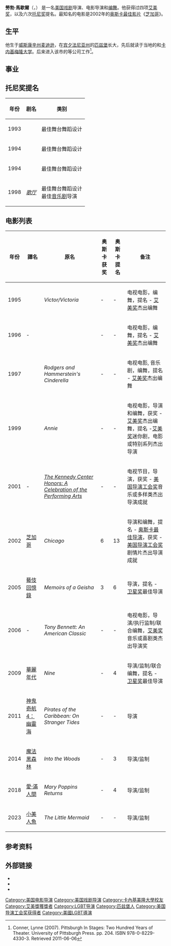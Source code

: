 {{noteTA
|T=zh-cn:罗伯·马歇尔;zh-tw:勞勃·馬歇爾;zh-hk:洛·馬素;
|G1=Show
|G2=Movie
|1=zh-cn:罗伯·马歇尔;zh-tw:勞勃·馬歇爾;zh-hk:洛·馬素;
|2=zh-cn:马歇尔;zh-tw:馬歇爾;zh-hk:馬素;
|3=zh-cn:加勒比海盗：惊涛怪浪;zh-tw:神鬼奇航4：幽靈海;zh-hk:加勒比海盜：魔盜狂潮;
}}
{{藝人
| name = 勞勃·馬歇爾<br />Rob Marshall
| type = 導演
| image = RobMarshallApr2011.jpg
| caption = 2011年4月的馬素
| birth_date = {{Birth date and age|1960|10|17}}
| birth_place = {{USA}}[[威斯康辛州|威斯康辛州]][[麦迪逊_(威斯康星州)|麦迪逊]]
| nationality = {{USA}}
| academyawards='''[[奥斯卡最佳影片獎|最佳影片]]'''<br>2002年 《[[芝加哥_(電影)|芝加哥]]》
| goldenglobeawards='''[[金球獎最佳音樂及喜劇類電影|最佳音樂及喜劇類電影]]'''<br>2002年 《[[芝加哥_(電影)|芝加哥]]》
| emmyawards='''最佳攝影'''<br>2000年 《''Annie''》<br>2007年 《''Tony Bennett: An American Classic''》 <br> '''音樂及喜劇節目最佳執導'''<br>2007年 《''Tony Bennett: An American Classic''》 <br> '''最佳音樂及喜劇節目'''<br>2007年 《''Tony Bennett: An American Classic''》
}}

'''勞勃·馬歇爾'''（{{lang-en|Rob Marshall}}，{{bd|1960年|10月17日}}） 是一名[[美国|美国]][[戏剧|戏剧]]导演、电影导演和[[编舞|编舞]]。他获得过四项[[艾美奖|艾美奖]]，以及六次[[托尼奖|托尼奖]]提名。最知名的电影是2002年的[[奥斯卡最佳影片|奥斯卡最佳影片]]《[[芝加哥_(電影)|芝加哥]]》。

==生平==
他生于[[威斯康辛州|威斯康辛州]][[麦迪逊_(威斯康星州)|麦迪逊]]，在[[宾夕法尼亚州|宾夕法尼亚州]]的[[匹兹堡|匹兹堡]]长大，先后就读于当地的{{link-en|Taylor Allderdice High School|Taylor Allderdice High School}}和[[卡内基梅隆大学|卡内基梅隆大学]]。后来进入该市的{{link-en|Pittsburgh Civic Light Opera|Pittsburgh Civic Light Opera}}等公司工作<ref>Conner, Lynne (2007). Pittsburgh In Stages: Two Hundred Years of Theater. University of Pittsburgh Press. pp. 204. ISBN 978-0-8229-4330-3. Retrieved 2011-06-06</ref>。

== 事业 ==

==托尼奖提名==
{| class="wikitable"
|- 
! 年份
! 剧名
! 类别
|-
| 1993
| ''{{link-en|Kiss of the Spider Woman (musical)|Kiss of the Spider Woman (musical)|Kiss of the Spider Woman}}''
| 最佳舞台舞蹈设计
|-
| 1994
| ''{{link-en|Damn Yankees|Damn Yankees}}''
| 最佳舞台舞蹈设计
|-
| 1994
| ''{{link-en|She Loves Me|She Loves Me}}''
| 最佳舞台舞蹈设计
|-
| 1998
| ''[[歌厅_(音乐剧)|歌厅]]''
| 最佳舞台舞蹈设计<br />最佳[[音乐剧|音乐剧]]导演
|}

==电影列表==
{| border="2" cellpadding="4" cellspacing="0" style="margin: 1em 1em 1em 0; background: #f9f9f9; border: 1px #aaa solid; border-collapse: collapse; font-size: 90%;"
|-style="background:#B0C4DE;"
! 年份 !! 譯名 !! 原名 !! 奥斯卡获奖 !! 奥斯卡提名 !! 备注
|-
|1995 || {{link-en|雌雄莫辨 (音樂劇)|Victor/Victoria (musical)|雌雄莫辨}} || ''Victor/Victoria'' || - || - || 电视电影，编舞，提名 - [[艾美奖|艾美奖]]杰出编舞
|-
|1996 || - || ''{{link-en|Mrs. Santa Claus|Mrs. Santa Claus}}'' || - || - || 电视电影，编舞，提名 - [[艾美奖|艾美奖]]杰出编舞
|-
|1997 || {{link-en|灰姑娘 (1997年電影)|Cinderella (1997 film)|灰姑娘}} || ''Rodgers and Hammerstein's Cinderella'' || - || - || 电视电影, 音乐剧，编舞，提名 - [[艾美奖|艾美奖]]杰出编舞
|-
|1999 || {{link-en|安妮 (1999年電影)|Annie (1999 film)|安妮}} || ''Annie'' || - || - || 电视电影，导演和编舞，获奖 - [[艾美奖|艾美奖]]杰出编舞，提名 -[[艾美奖|艾美奖]]迷你剧，电影或特别系列杰出导演
|-
|2001 || - || ''[[Kennedy_Center_Honors|The Kennedy Center Honors: A Celebration of the Performing Arts]]'' || - || - || 电视节目，导演，获奖 - [[美国导演工会奖|美国导演工会奖]]音乐或多样类杰出导演成就
|-
|2002 || [[芝加哥_(電影)|芝加哥]] || ''Chicago'' || 6 || 13 || 导演和编舞，提名 - [[奥斯卡最佳导演|奥斯卡最佳导演]]，获奖 - [[美国导演工会奖|美国导演工会奖]]剧情片杰出导演成就
|-
|2005 || [[藝伎回憶錄|藝伎回憶錄]] || ''Memoirs of a Geisha'' || 3 || 6 || 导演，提名 - [[卫星奖|卫星奖]]最佳导演
|-
|2006 || - ||''Tony Bennett: An American Classic'' || - || - || 电视电影，导演/执行监制/联合编舞，[[艾美奖|艾美奖]]音乐或喜剧类杰出导演奖
|-
|2009 || [[華麗年代|華麗年代]] || ''Nine'' || - || 4 || 导演/监制/联合编舞，提名 - [[卫星奖|卫星奖]]最佳导演
|-
|2011 || [[神鬼奇航4：幽靈海|神鬼奇航4：幽靈海]] || ''Pirates of the Caribbean: On Stranger Tides'' || - || - || 导演
|-
|2014 || [[魔法黑森林|魔法黑森林]] || ''Into the Woods'' || - || 3 || 导演/监制
|-
|2018 || [[愛·滿人間|愛·滿人間]] || ''Mary Poppins Returns'' || - || 4 || 导演/监制
|-
|2023 || [[小美人魚_(2023年電影)|小美人魚]] || ''The Little Mermaid'' || - || - || 导演/监制
|}

==参考资料==
{{Reflist}}

==外部链接==
*{{IMDb name|551128}}
*{{Ibdb name|id=15558|name=Rob Marshall}}
*{{Iobdb|6731}}

{{羅伯·馬歇爾}}
{{導演協會獎最佳導演}}
{{Authority control}}
{{DEFAULTSORT:Marshall, Rob}}

[[Category:美国电影导演|Category:美国电影导演]]
[[Category:美国戏剧导演|Category:美国戏剧导演]]
[[Category:卡內基美隆大學校友|Category:卡內基美隆大學校友]]
[[Category:艾美獎獲獎者|Category:艾美獎獲獎者]]
[[Category:LGBT导演|Category:LGBT导演]]
[[Category:匹兹堡人|Category:匹兹堡人]]
[[Category:美国导演工会奖获得者|Category:美国导演工会奖获得者]]
[[Category:美國LGBT導演|Category:美國LGBT導演]]
